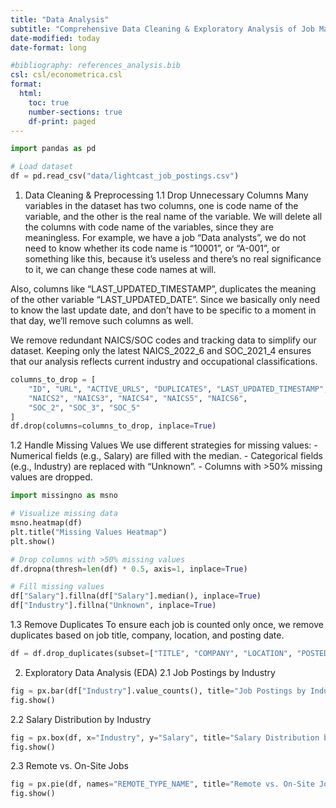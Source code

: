 ```yaml
---
title: "Data Analysis"
subtitle: "Comprehensive Data Cleaning & Exploratory Analysis of Job Market Trends"
date-modified: today
date-format: long

#bibliography: references_analysis.bib
csl: csl/econometrica.csl
format: 
  html:
    toc: true
    number-sections: true
    df-print: paged
---
```


```python
import pandas as pd

# Load dataset
df = pd.read_csv("data/lightcast_job_postings.csv")
```


1.  Data Cleaning & Preprocessing
  1.1 Drop Unnecessary Columns
  Many variables in the dataset has two columns, one is code name of the variable, and the other is the real name of the variable. We will delete all the columns with code name of the variables, since they are meaningless. For example, we have a job "Data analysts", we do not need to know whether its code name is "10001", or "A-001", or something like this, because it's useless and there's no real significance to it, we can change these code names at will.

  Also, columns like "LAST_UPDATED_TIMESTAMP", duplicates the meaning of the other variable "LAST_UPDATED_DATE". Since we basically only need to know the last update date, and don't have to be specific to a moment in that day, we'll remove such columns as well.

  We remove redundant NAICS/SOC codes and tracking data to simplify our dataset. Keeping only the latest NAICS_2022_6 and SOC_2021_4 ensures that our analysis reflects current industry and occupational classifications.

```python
columns_to_drop = [
    "ID", "URL", "ACTIVE_URLS", "DUPLICATES", "LAST_UPDATED_TIMESTAMP",
    "NAICS2", "NAICS3", "NAICS4", "NAICS5", "NAICS6",
    "SOC_2", "SOC_3", "SOC_5"
]
df.drop(columns=columns_to_drop, inplace=True)
```

  1.2 Handle Missing Values
  We use different strategies for missing values:
  - Numerical fields (e.g., Salary) are filled with the median.
  - Categorical fields (e.g., Industry) are replaced with "Unknown".
  - Columns with >50% missing values are dropped.

```python
import missingno as msno

# Visualize missing data
msno.heatmap(df)
plt.title("Missing Values Heatmap")
plt.show()

# Drop columns with >50% missing values
df.dropna(thresh=len(df) * 0.5, axis=1, inplace=True)

# Fill missing values
df["Salary"].fillna(df["Salary"].median(), inplace=True)
df["Industry"].fillna("Unknown", inplace=True)
```

1.3 Remove Duplicates
To ensure each job is counted only once, we remove duplicates based on job title, company, location, and posting date.

```python
df = df.drop_duplicates(subset=["TITLE", "COMPANY", "LOCATION", "POSTED"], keep="first")
```

2. Exploratory Data Analysis (EDA)
  2.1 Job Postings by Industry

```python
fig = px.bar(df["Industry"].value_counts(), title="Job Postings by Industry")
fig.show()
```

  2.2 Salary Distribution by Industry
```python
fig = px.box(df, x="Industry", y="Salary", title="Salary Distribution by Industry")
fig.show()
```

  2.3 Remote vs. On-Site Jobs
```python
fig = px.pie(df, names="REMOTE_TYPE_NAME", title="Remote vs. On-Site Jobs")
fig.show()
```